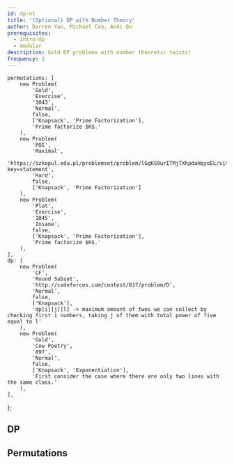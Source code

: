 ```yaml
---
id: dp-nt
title: '(Optional) DP with Number Theory'
author: Darren Yao, Michael Cao, Andi Qu
prerequisites:
  - intro-dp
  - modular
description: Gold DP problems with number theoretic twists!
frequency: 1
---
```


	permutations: [
		new Problem(
			'Gold',
			'Exercise',
			'1043',
			'Normal',
			false,
			['Knapsack', 'Prime Factorization'],
			'Prime factorize $K$.'
		),
		new Problem(
			'POI',
			'Maximal',
			'https://szkopul.edu.pl/problemset/problem/lGqKS9urITMjTXhpdaHqyoEL/site/?key=statement',
			'Hard',
			false,
			['Knapsack', 'Prime Factorization']
		),
		new Problem(
			'Plat',
			'Exercise',
			'1045',
			'Insane',
			false,
			['Knapsack', 'Prime Factorization'],
			'Prime factorize $K$.'
		),
	],
	dp: [
		new Problem(
			'CF',
			'Round Subset',
			'http://codeforces.com/contest/837/problem/D',
			'Normal',
			false,
			['Knapsack'],
			'dp[i][j][l] -> maximum amount of twos we can collect by checking first i numbers, taking j of them with total power of five equal to l'
		),
		new Problem(
			'Gold',
			'Cow Poetry',
			'897',
			'Normal',
			false,
			['Knapsack', 'Exponentiation'],
			'First consider the case where there are only two lines with the same class.'
		),
	],
};

<!-- 	new Problem('Plat', 'Sprinkers 2', '1044', 'Very Hard', false, [
		'dp, modular inverse',
	]), -->

<IncompleteSection />

## DP

<Problems problems={problems.dp} />

## Permutations

<!-- Define the order of permutation $p$ as the number of times you need to apply $p$ to itself to get the identity permutation, or the permutation consisting of integers $1 \cdots N$ where $N$ is the length of permutation $p$.
 -->

<!-- We'll decompose the permutations into disjoint cycles. Then, observe that a cycle of length $l$ takes $l$ operations to match the identity permutation. That means that for $M$ cycles, the permutation requires $LCM(l_1, l_2, \cdots, l_M)$ operations for all the cycles to match the identity permutation.

For a more formal proof, see [this article](http://mathonline.wikidot.com/the-order-of-a-permutation).

</IncompleteSection> -->

<!--

#### Example: Exercise

<FocusProblem problem={problems.permutations[0]} />

Using the fact above, we can rephrase the problem as follows: find the sum of integers $K$ such that there exists an array of lengths $l$ such that

$$
\sum_{i = 1}^{sz(l)} l_i = N
$$

and

$$
LCM(l_1, l_2, \cdots l_{sz(l)}) = K
$$

-->

<Problems problems={problems.permutations} />
